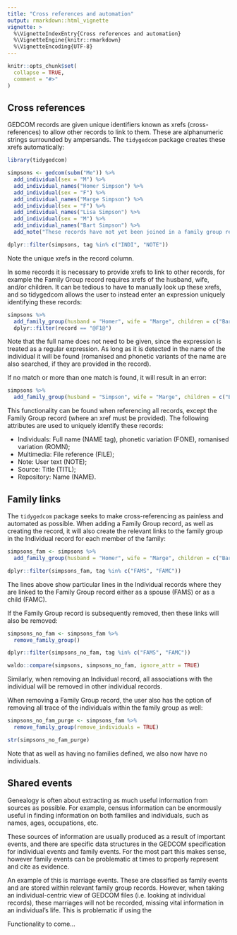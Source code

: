 ```yaml
---
title: "Cross references and automation"
output: rmarkdown::html_vignette
vignette: >
  %\VignetteIndexEntry{Cross references and automation}
  %\VignetteEngine{knitr::rmarkdown}
  %\VignetteEncoding{UTF-8}
---
```


```r
knitr::opts_chunk$set(
  collapse = TRUE,
  comment = "#>"
)
```

## Cross references

GEDCOM records are given unique identifiers known as xrefs (cross-references) to allow other records to link to them. These are alphanumeric strings surrounded by ampersands. The `tidygedcom` package creates these xrefs automatically:

```r
library(tidygedcom)

simpsons <- gedcom(subm("Me")) %>% 
  add_individual(sex = "M") %>% 
  add_individual_names("Homer Simpson") %>% 
  add_individual(sex = "F") %>% 
  add_individual_names("Marge Simpson") %>%  
  add_individual(sex = "F") %>% 
  add_individual_names("Lisa Simpson") %>% 
  add_individual(sex = "M") %>% 
  add_individual_names("Bart Simpson") %>%  
  add_note("These records have not yet been joined in a family group record")

dplyr::filter(simpsons, tag %in% c("INDI", "NOTE"))
```

Note the unique xrefs in the record column.

In some records it is necessary to provide xrefs to link to other records, for example the Family Group record requires xrefs of the husband, wife, and/or children. It can be tedious to have to manually look up these xrefs, and so tidygedcom allows the user to instead enter an expression uniquely identifying these records:

```r
simpsons %>% 
  add_family_group(husband = "Homer", wife = "Marge", children = c("Bart", "Lisa")) %>% 
  dplyr::filter(record == "@F1@")
```

Note that the full name does not need to be given, since the expression is treated as a regular expression. As long as it is detected in the name of the individual it will be found (romanised and phonetic variants of the name are also searched, if they are provided in the record).

If no match or more than one match is found, it will result in an error:

```r
simpsons %>% 
  add_family_group(husband = "Simpson", wife = "Marge", children = c("Bart", "Lisa")) 
```
This functionality can be found when referencing all records, except the Family Group record (where an xref must be provided). The following attributes are used to uniquely identify these records:

* Individuals: Full name (NAME tag), phonetic variation (FONE), romanised variation (ROMN);
* Multimedia: File reference (FILE);
* Note: User text (NOTE);
* Source: Title (TITL);
* Repository: Name (NAME).

## Family links

The `tidygedcom` package seeks to make cross-referencing as painless and automated as possible. When adding a Family Group record, as well as creating the record, it will also create the relevant links to the family group in the Individual record for each member of the family:

```r
simpsons_fam <- simpsons %>% 
  add_family_group(husband = "Homer", wife = "Marge", children = c("Bart", "Lisa")) 

dplyr::filter(simpsons_fam, tag %in% c("FAMS", "FAMC"))
```

The lines above show particular lines in the Individual records where they are linked to the Family Group record either as a spouse (FAMS) or as a child (FAMC).

If the Family Group record is subsequently removed, then these links will also be removed:

```r
simpsons_no_fam <- simpsons_fam %>% 
  remove_family_group() 

dplyr::filter(simpsons_no_fam, tag %in% c("FAMS", "FAMC"))

waldo::compare(simpsons, simpsons_no_fam, ignore_attr = TRUE)
```



Similarly, when removing an Individual record, all associations with the individual will be removed in other individual records.

When removing a Family Group record, the user also has the option of removing all trace of the individuals within the family group as well:

```r
simpsons_no_fam_purge <- simpsons_fam %>% 
  remove_family_group(remove_individuals = TRUE) 

str(simpsons_no_fam_purge)
```

Note that as well as having no families defined, we also now have no individuals.

## Shared events

Genealogy is often about extracting as much useful information from sources as possible. For example, census information can be enormously useful in finding information on both families and individuals, such as names, ages, occupations, etc.

These sources of information are usually produced as a result of important events, and there are specific data structures in the GEDCOM specification for individual events and family events. For the most part this makes sense, however family events can be problematic at times to properly represent and cite as evidence.

An example of this is marriage events. These are classified as family events and are stored within relevant family group records. However, when taking an individual-centric view of GEDCOM files (i.e. looking at individual records), these marriages will not be recorded, missing vital information in an individual's life. This is problematic if using the 

Functionality to come...



